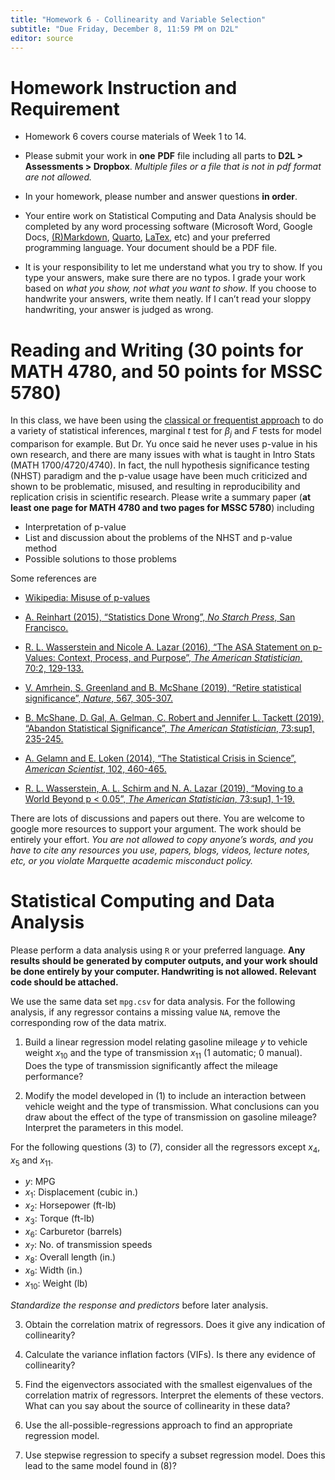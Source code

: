 ```yaml
---
title: "Homework 6 - Collinearity and Variable Selection"
subtitle: "Due Friday, December 8, 11:59 PM on D2L"
editor: source
---
```



# Homework Instruction and Requirement

- Homework 6 covers course materials of Week 1 to 14.

- Please submit your work in **one** **PDF** file including all parts to **D2L > Assessments > Dropbox**. *Multiple files or a file that is not in pdf format are not allowed.*

- In your homework, please number and answer questions **in order**. 

-   Your entire work on Statistical Computing and Data Analysis should be completed by any word processing software (Microsoft Word, Google Docs, [(R)Markdown](https://rmarkdown.rstudio.com/), [Quarto](https://quarto.org/), [LaTex](https://www.latex-project.org/), etc) and your preferred programming language. Your document should be a PDF file.

<!-- - Questions starting with **(MSSC)** are for MSSC 5780 students. MATH 4780 students could possibly earn extra points from them. -->

- It is your responsibility to let me understand what you try to show. If you type your answers, make sure there are no typos. I grade your work based on *what you show, not what you want to show*. If you choose to handwrite your answers, write them neatly. If I can’t read your sloppy handwriting, your answer is judged as wrong.


# Reading and Writing (30 points for MATH 4780, and 50 points for MSSC 5780)

In this class, we have been using the [classical or frequentist approach](https://en.wikipedia.org/wiki/Frequentist_inference) to do a variety of statistical inferences, marginal $t$ test for $\beta_j$ and $F$ tests for model comparison for example. But Dr. Yu once said he never uses p-value in his own research, and there are many issues with what is taught in Intro Stats (MATH 1700/4720/4740). In fact, the null hypothesis significance testing (NHST) paradigm and the p-value usage have been much criticized and shown to be problematic, misused, and resulting in reproducibility and replication crisis in scientific research. Please write a summary paper (**at least one page for MATH 4780 and two pages for MSSC 5780**) including

  - Interpretation of p-value
  - List and discussion about the problems of the NHST and p-value method
  - Possible solutions to those problems
  
Some references are

  - [Wikipedia: Misuse of p-values](https://en.wikipedia.org/wiki/Misuse_of_p-values)
  
  - [A. Reinhart (2015), "Statistics Done Wrong", *No Starch Press*, San Francisco.](https://www.statisticsdonewrong.com/)
  
  - [R. L. Wasserstein and Nicole A. Lazar (2016), "The ASA Statement on p-Values: Context, Process, and Purpose", *The American Statistician*, 70:2, 129-133.](https://www.tandfonline.com/doi/full/10.1080/00031305.2016.1154108)
  
  - [V. Amrhein, S. Greenland and B. McShane (2019), "Retire statistical significance", *Nature*, 567, 305-307. ](https://www.nature.com/articles/d41586-019-00857-9)
  
  - [B. McShane, D. Gal, A. Gelman, C. Robert and Jennifer L. Tackett (2019), "Abandon Statistical Significance", *The American Statistician*, 73:sup1, 235-245.](https://www.tandfonline.com/doi/full/10.1080/00031305.2018.1527253)
  
  - [A. Gelamn and E. Loken (2014), "The Statistical Crisis in Science", *American Scientist*, 102, 460-465.](http://stat.columbia.edu/~gelman/research/published/ForkingPaths.pdf)
  
  - [R. L. Wasserstein, A. L. Schirm and N. A. Lazar (2019), "Moving to a World Beyond p < 0.05", *The American Statistician*, 73:sup1, 1-19.](https://www.tandfonline.com/doi/full/10.1080/00031305.2019.1583913)

  
There are lots of discussions and papers out there. You are welcome to google more resources to support your argument. The work should be entirely your effort. *You are not allowed to copy anyone's words, and you have to cite any resources you use, papers, blogs, videos, lecture notes, etc, or you violate Marquette academic misconduct policy.*



# Statistical Computing and Data Analysis


Please perform a data analysis using $\texttt{R}$ or your preferred language. **Any results should be generated by computer outputs, and your work should be done entirely by your computer. Handwriting is not allowed. Relevant code should be attached.**

We use the same data set `mpg.csv` for data analysis. For the following analysis, if any regressor contains a missing value `NA`, remove the corresponding row of the data matrix.

1. Build a linear regression model relating gasoline mileage $y$ to vehicle weight $x_{10}$ and the type of transmission $x_{11}$ (1 automatic; 0 manual). Does the type of transmission significantly affect the mileage performance?

2. Modify the model developed in (1) to include an interaction between vehicle weight and the type of transmission. What conclusions can you draw about the effect of the type of transmission on gasoline mileage? Interpret the parameters in this model.

For the following questions (3) to (7), consider all the regressors except $x_4$, $x_5$ and $x_{11}$.

+ $y$: MPG
+ $x_1$: Displacement (cubic in.)
+ $x_2$: Horsepower (ft-lb)
+ $x_3$: Torque (ft-lb)
+ $x_6$: Carburetor (barrels)
+ $x_7$: No. of transmission speeds
+ $x_8$: Overall length (in.)
+ $x_9$: Width (in.)
+ $x_{10}$: Weight (lb)

*Standardize the response and predictors* before later analysis.

<!-- Therefore, now you can treat a correlation matrix of regressors as the matrix ${\bf X}'{\bf X}$, where ${\bf X}$ is formed by the column vectors of predictors after unit length scaling. -->

3. Obtain the correlation matrix of regressors. Does it give any indication of collinearity? 

4. Calculate the variance inflation factors (VIFs). Is there any evidence of collinearity?

<!-- 5. Find the eigenvectors associated with the smallest eigenvalues of ${\mathbf X}'{\mathbf X}/(n - 1)$ or the correlation matrix of regressors. Interpret the elements of these vectors. What can you say about the source of collinearity in these data? -->

5. Find the eigenvectors associated with the smallest eigenvalues of the correlation matrix of regressors. Interpret the elements of these vectors. What can you say about the source of collinearity in these data?

<!-- 6. Compute the condition indices and variance-decomposition proportions. What statements can you make about collinearity in these data? -->

<!-- 7. Fit the ordinary multiple regression and the ridge regression. Use the ridge trace to select an appropriate value of $\delta$. Explain how the ridge regression coefficients change as the parameter $\delta$ increases. This gives you the idea of why the ridge regression is a *shrinkage* method. -->

<!-- 8. How much increase in the residual sum of squares has resulted from the -->
<!-- use of ridge regression? -->

<!-- 8. How much reduction in $R^2$ has resulted from the use of ridge regression? -->

<!-- 8. Perform a principal component regression (PCR). In fact, $\lambda_i/\sum_{j=1}^k\lambda_j$ tells us the proportion of total variation of the regreesors that are explained by the $i$-th principal component (PC). Use the fact to choose the number of PCs used in the PCR, so that the proportion of total variation explained by the chosen PCs is at least $95\%$. Compare the coefficients from ordinary least squares, ridge regression and PCR. -->


6. Use the all-possible-regressions approach to find an appropriate regression model.

7. Use stepwise regression to specify a subset regression model. Does this lead to the same model found in (8)?


